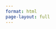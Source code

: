 ```yaml
---
format: html
page-layout: full
---
```


<style>
.project-wrapper {
  opacity: 0;
  transform: translateY(40px);
  animation: projectSlideFadeIn 1s ease-out forwards;
  animation-delay: 0.2s;
  padding: 40px 20px;
}

@keyframes projectSlideFadeIn {
  from {
    opacity: 0;
    transform: translateY(40px);
  }
  to {
    opacity: 1;
    transform: translateY(0px);
  }
}

.project-section {
  opacity: 0;
  transform: translateY(20px);
  animation: sectionFadeIn 0.8s ease-out forwards;
  margin-bottom: 30px;
}

.project-overview {
  animation-delay: 0.4s;
}
.project-skills {
  animation-delay: 0.7s;
}
.project-outcome {
  animation-delay: 1s;
}

@keyframes sectionFadeIn {
  to {
    opacity: 1;
    transform: translateY(0);
  }
}

h2, h3 {
  text-align: center;
  color: #003366;
}
</style>

<div class="project-wrapper">

## 💼 AD688 Employability Group Project

**Repository**: [GitHub](https://github.com/CYXNBNBNB/ad688-employability-sp25A1-group6)  
**Live Demo**: [Visit Website](https://cyxnbnbnb.github.io/ad688-employability-sp25A1-group6/)

---

<div class="project-section project-overview">

### 📌 Overview

This project was developed as part of the AD688 course at Boston University.  
Our team (Group 6) focused on analyzing current job market trends to provide data-driven insights into salary, job requirements, and career planning.

The main research question:  
**How do salary and compensation trends differ across roles, regions, and job types in 2024?**

</div>

---

<div class="project-section project-skills">

### 🛠️ Skills Used

- **Tools**: Python, Pandas, Power BI, Quarto  
- **Topics**: Data visualization, salary analytics, career strategy  
- **Roles**: Team collaboration, writing, web presentation

</div>

---

<div class="project-section project-outcome">

### 🌟 Outcome

- Created a fully functional and responsive Quarto website for the project  
- Delivered insights on job market shifts and how students can align their skillsets  
- Received positive feedback on clarity, professionalism, and design

</div>

</div>

